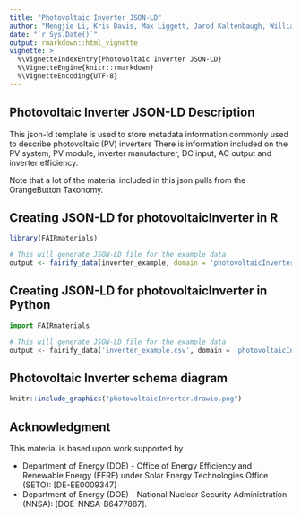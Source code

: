 ```yaml
---
title: "Photovoltaic Inverter JSON-LD"
author: "Mengjie Li, Kris Davis, Max Liggett, Jarod Kaltenbaugh, William C. Oltjen, Xuanji Yu, Laura S. Bruckman, Roger H. French"
date: "`r Sys.Date()`"
output: rmarkdown::html_vignette
vignette: >
  %\VignetteIndexEntry{Photovoltaic Inverter JSON-LD}
  %\VignetteEngine{knitr::rmarkdown}
  %\VignetteEncoding{UTF-8}
---
```


Photovoltaic Inverter JSON-LD Description
-----------------------------------
This json-ld template is used to store metadata information commonly used to describe photovoltaic (PV) inverters There is information included on the PV system, PV module, inverter manufacturer, DC input, AC output and inverter efficiency.

Note that a lot of the material included in this json pulls from the OrangeButton Taxonomy. 

Creating JSON-LD for photovoltaicInverter in R
------------------------------------------
```r
library(FAIRmaterials)

# This will generate JSON-LD file for the example data
output <- fairify_data(inverter_example, domain = 'photovoltaicInverter', saveLocal = TRUE)
```

Creating JSON-LD for photovoltaicInverter in Python
------------------------------------------
```python
import FAIRmaterials

# This will generate JSON-LD file for the example data
output <- fairify_data('inverter_example.csv', domain = 'photovoltaicInverter')
```


Photovoltaic Inverter schema diagram
--------------------------

```r
knitr::include_graphics("photovoltaicInverter.drawio.png")
```

Acknowledgment
--------------------------
This material is based upon work supported by

* Department of Energy (DOE) - Office of Energy Efficiency and Renewable Energy (EERE) under Solar Energy Technologies Office (SETO): [DE-EE0009347]  
* Department of Energy (DOE) - National Nuclear Security Administration (NNSA): [DOE-NNSA-B6477887].
